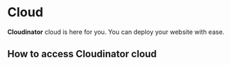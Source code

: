 # Cloud
**Cloudinator** cloud is here for you. You can deploy your website with ease.

## How to access Cloudinator cloud

<Cloud />
